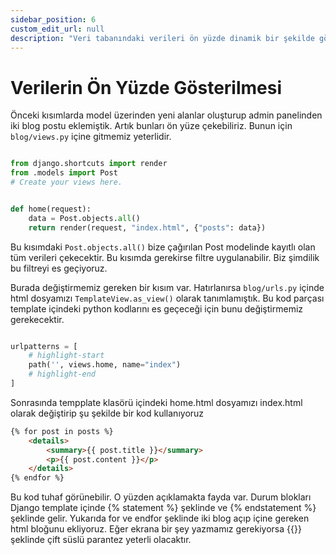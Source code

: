 ```yaml
---
sidebar_position: 6
custom_edit_url: null
description: "Veri tabanındaki verileri ön yüzde dinamik bir şekilde göstermek"
---
```


# Verilerin Ön Yüzde Gösterilmesi

Önceki kısımlarda model üzerinden yeni alanlar oluşturup admin panelinden iki blog postu eklemiştik. Artık bunları ön yüze çekebiliriz. Bunun için `blog/views.py` içine gitmemiz yeterlidir.

```python title="blog/views.py"

from django.shortcuts import render
from .models import Post
# Create your views here.


def home(request):
    data = Post.objects.all()
    return render(request, "index.html", {"posts": data})

```

Bu kısımdaki `Post.objects.all()` bize çağırılan Post modelinde kayıtlı olan tüm verileri çekecektir. Bu kısımda gerekirse filtre uygulanabilir. Biz şimdilik bu filtreyi es geçiyoruz.

Burada değiştirmemiz gereken bir kısım var. Hatırlanırsa `blog/urls.py` içinde html dosyamızı `TemplateView.as_view()` olarak tanımlamıştık. Bu kod parçası template içindeki python kodlarını es geçeceği için bunu değiştirmemiz gerekecektir.

```python title="blog/urls.py"

urlpatterns = [
    # highlight-start
    path('', views.home, name="index")
    # highlight-end
]

```
Sonrasında tempplate klasörü içindeki home.html dosyamızı index.html olarak değiştirip şu şekilde bir kod kullanıyoruz

```html
{% for post in posts %}
    <details>
        <summary>{{ post.title }}</summary>
        <p>{{ post.content }}</p>
    </details>
{% endfor %}

```

Bu kod tuhaf görünebilir. O yüzden açıklamakta fayda var. Durum blokları Django template içinde {% statement %} şeklinde ve {% endstatement %} şeklinde gelir. Yukarıda for ve endfor şeklinde iki blog açıp içine gereken html bloğunu ekliyoruz. Eğer ekrana bir şey yazmamız gerekiyorsa {{}} şeklinde çift süslü parantez yeterli olacaktır. 